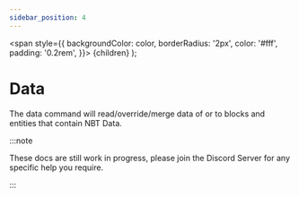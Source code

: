 ```yaml
---
sidebar_position: 4
---
```

  <span
    style={{
      backgroundColor: color,
      borderRadius: '2px',
      color: '#fff',
      padding: '0.2rem',
    }}>
    {children}
  </span>
);

# Data

The data command will read/override/merge data of or to blocks and entities that contain NBT Data.

:::note

These docs are still work in progress, please join the <Link to="https://discord.gg/6GeGaGjs97">Discord Server</Link> for any specific help you require.

:::
